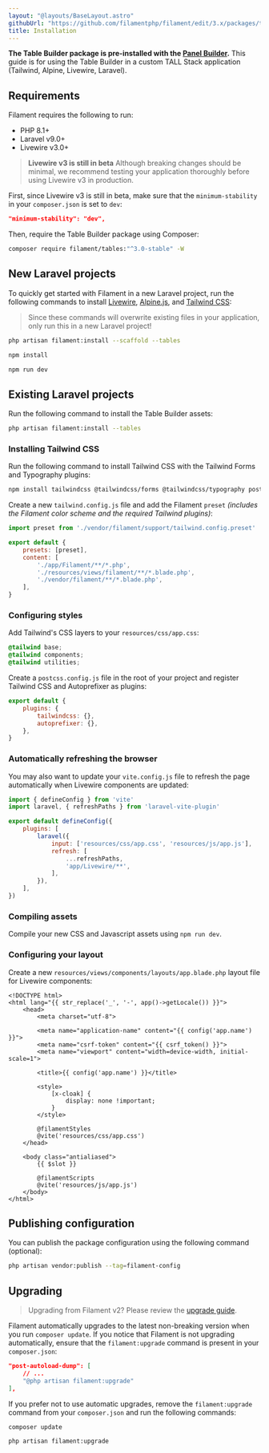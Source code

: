 ```yaml
---
layout: "@layouts/BaseLayout.astro"
githubUrl: "https://github.com/filamentphp/filament/edit/3.x/packages/tables/docs/01-installation.md"
title: Installation
---
```


**The Table Builder package is pre-installed with the [Panel Builder](/docs/panels).** This guide is for using the Table Builder in a custom TALL Stack application (Tailwind, Alpine, Livewire, Laravel).

## Requirements

Filament requires the following to run:

- PHP 8.1+
- Laravel v9.0+
- Livewire v3.0+

> **Livewire v3 is still in beta**
> Although breaking changes should be minimal, we recommend testing your application thoroughly before using Livewire v3 in production.

First, since Livewire v3 is still in beta, make sure that the `minimum-stability` in your `composer.json` is set to `dev`:

```json
"minimum-stability": "dev",
```

Then, require the Table Builder package using Composer:

```bash
composer require filament/tables:"^3.0-stable" -W
```

## New Laravel projects

To quickly get started with Filament in a new Laravel project, run the following commands to install [Livewire](https://livewire.laravel.com), [Alpine.js](https://alpinejs.dev), and [Tailwind CSS](https://tailwindcss.com):

> Since these commands will overwrite existing files in your application, only run this in a new Laravel project!

```bash
php artisan filament:install --scaffold --tables

npm install

npm run dev
```

## Existing Laravel projects

Run the following command to install the Table Builder assets:

```bash
php artisan filament:install --tables
```

### Installing Tailwind CSS

Run the following command to install Tailwind CSS with the Tailwind Forms and Typography plugins:

```bash
npm install tailwindcss @tailwindcss/forms @tailwindcss/typography postcss autoprefixer --save-dev
```

Create a new `tailwind.config.js` file and add the Filament `preset` *(includes the Filament color scheme and the required Tailwind plugins)*:

```js
import preset from './vendor/filament/support/tailwind.config.preset'

export default {
    presets: [preset],
    content: [
        './app/Filament/**/*.php',
        './resources/views/filament/**/*.blade.php',
        './vendor/filament/**/*.blade.php',
    ],
}
```

### Configuring styles

Add Tailwind's CSS layers to your `resources/css/app.css`:

```css
@tailwind base;
@tailwind components;
@tailwind utilities;
```

Create a `postcss.config.js` file in the root of your project and register Tailwind CSS and Autoprefixer as plugins:

```js
export default {
    plugins: {
        tailwindcss: {},
        autoprefixer: {},
    },
}
```

### Automatically refreshing the browser
You may also want to update your `vite.config.js` file to refresh the page automatically when Livewire components are updated:

```js
import { defineConfig } from 'vite'
import laravel, { refreshPaths } from 'laravel-vite-plugin'

export default defineConfig({
    plugins: [
        laravel({
            input: ['resources/css/app.css', 'resources/js/app.js'],
            refresh: [
                ...refreshPaths,
                'app/Livewire/**',
            ],
        }),
    ],
})
```

### Compiling assets

Compile your new CSS and Javascript assets using `npm run dev`.

### Configuring your layout

Create a new `resources/views/components/layouts/app.blade.php` layout file for Livewire components:

```blade
<!DOCTYPE html>
<html lang="{{ str_replace('_', '-', app()->getLocale()) }}">
    <head>
        <meta charset="utf-8">

        <meta name="application-name" content="{{ config('app.name') }}">
        <meta name="csrf-token" content="{{ csrf_token() }}">
        <meta name="viewport" content="width=device-width, initial-scale=1">

        <title>{{ config('app.name') }}</title>

        <style>
            [x-cloak] {
                display: none !important;
            }
        </style>

        @filamentStyles
        @vite('resources/css/app.css')
    </head>

    <body class="antialiased">
        {{ $slot }}

        @filamentScripts
        @vite('resources/js/app.js')
    </body>
</html>
```

## Publishing configuration

You can publish the package configuration using the following command (optional):

```bash
php artisan vendor:publish --tag=filament-config
```

## Upgrading

> Upgrading from Filament v2? Please review the [upgrade guide](upgrade-guide).

Filament automatically upgrades to the latest non-breaking version when you run `composer update`. If you notice that Filament is not upgrading automatically, ensure that the `filament:upgrade` command is present in your `composer.json`:

```json
"post-autoload-dump": [
    // ...
    "@php artisan filament:upgrade"
],
```

If you prefer not to use automatic upgrades, remove the `filament:upgrade` command from your `composer.json` and run the following commands:

```bash
composer update

php artisan filament:upgrade
```

